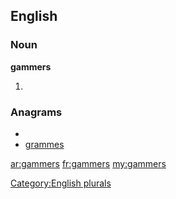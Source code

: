 ==English==

===Noun===
'''gammers'''

# {{plural of|[[gammer]]}}

===Anagrams===
* {{alphagram|aegmmrs}}
* [[grammes#English|grammes]]

[[Category:English plurals]]

[[ar:gammers]]
[[fr:gammers]]
[[my:gammers]]